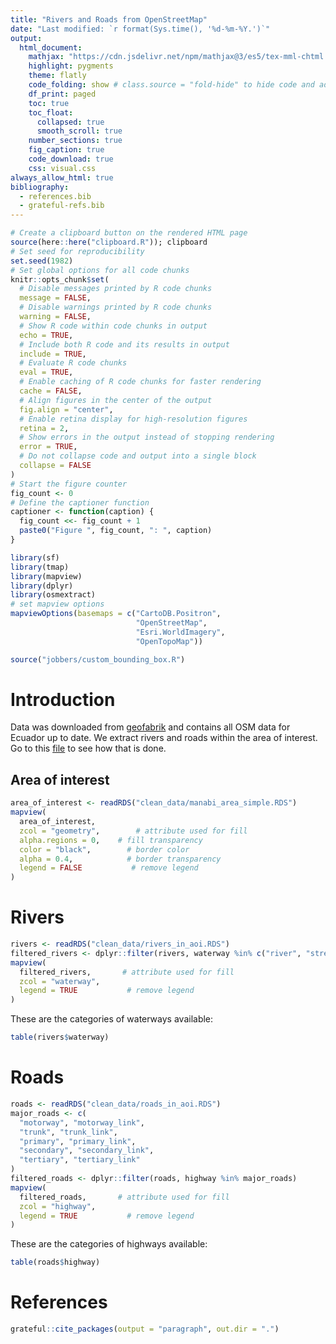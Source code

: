 ```yaml
---
title: "Rivers and Roads from OpenStreetMap"
date: "Last modified: `r format(Sys.time(), '%d-%m-%Y.')`"
output:
  html_document:
    mathjax: "https://cdn.jsdelivr.net/npm/mathjax@3/es5/tex-mml-chtml.js"
    highlight: pygments
    theme: flatly
    code_folding: show # class.source = "fold-hide" to hide code and add a button to show it
    df_print: paged
    toc: true
    toc_float:
      collapsed: true
      smooth_scroll: true
    number_sections: true
    fig_caption: true
    code_download: true
    css: visual.css
always_allow_html: true
bibliography: 
  - references.bib
  - grateful-refs.bib
---
```


```r
# Create a clipboard button on the rendered HTML page
source(here::here("clipboard.R")); clipboard
# Set seed for reproducibility
set.seed(1982) 
# Set global options for all code chunks
knitr::opts_chunk$set(
  # Disable messages printed by R code chunks
  message = FALSE,    
  # Disable warnings printed by R code chunks
  warning = FALSE,    
  # Show R code within code chunks in output
  echo = TRUE,        
  # Include both R code and its results in output
  include = TRUE,     
  # Evaluate R code chunks
  eval = TRUE,       
  # Enable caching of R code chunks for faster rendering
  cache = FALSE,      
  # Align figures in the center of the output
  fig.align = "center",
  # Enable retina display for high-resolution figures
  retina = 2,
  # Show errors in the output instead of stopping rendering
  error = TRUE,
  # Do not collapse code and output into a single block
  collapse = FALSE
)
# Start the figure counter
fig_count <- 0
# Define the captioner function
captioner <- function(caption) {
  fig_count <<- fig_count + 1
  paste0("Figure ", fig_count, ": ", caption)
}
```


```r
library(sf)
library(tmap)
library(mapview)
library(dplyr)
library(osmextract)
# set mapview options
mapviewOptions(basemaps = c("CartoDB.Positron",
                            "OpenStreetMap",
                            "Esri.WorldImagery",
                            "OpenTopoMap"))

source("jobbers/custom_bounding_box.R")
```

# Introduction


Data was downloaded from [geofabrik](https://download.geofabrik.de/south-america/ecuador.html) and contains all OSM data for Ecuador up to date. We extract rivers and roads within the area of interest. Go to this [file](https://github.com/leninrafaelrierasegura/manabi/blob/main/jobbers/ways.R)  to see how that is done.

## Area  of interest


```r
area_of_interest <- readRDS("clean_data/manabi_area_simple.RDS")
mapview(
  area_of_interest,
  zcol = "geometry",        # attribute used for fill
  alpha.regions = 0,    # fill transparency
  color = "black",        # border color
  alpha = 0.4,            # border transparency
  legend = FALSE           # remove legend
)
```



# Rivers


```r
rivers <- readRDS("clean_data/rivers_in_aoi.RDS")
filtered_rivers <- dplyr::filter(rivers, waterway %in% c("river", "stream"))
mapview(
  filtered_rivers,       # attribute used for fill
  zcol = "waterway",
  legend = TRUE           # remove legend
)
```

These are the categories of waterways available:

```r
table(rivers$waterway)
```


# Roads

```r
roads <- readRDS("clean_data/roads_in_aoi.RDS")
major_roads <- c(
  "motorway", "motorway_link",
  "trunk", "trunk_link",
  "primary", "primary_link",
  "secondary", "secondary_link",
  "tertiary", "tertiary_link"
)
filtered_roads <- dplyr::filter(roads, highway %in% major_roads)
mapview(
  filtered_roads,       # attribute used for fill
  zcol = "highway",
  legend = TRUE           # remove legend
)
```


These are the categories of highways available:

```r
table(roads$highway)
```

# References 

```r
grateful::cite_packages(output = "paragraph", out.dir = ".")
```



